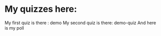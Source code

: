 
# My quizzes here:

My first quiz is there : <QuizLink to="demo">demo</QuizLink>
My second quiz is there: <QuizLink to="demo">demo-quiz</QuizLink>
And here is my <QuizLink to="poll-01">poll</QuizLink>
